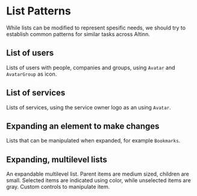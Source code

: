 
<Meta title="List/Patterns" />

# List Patterns

While lists can be modified to represent spesific needs, we should try to establish common patterns for similar tasks across Altinn.

## List of users

Lists of users with people, companies and groups, using `Avatar` and `AvatarGroup` as icon.

## List of services

Lists of services, using the service owner logo as an using `Avatar`.

## Expanding an element to make changes

Lists that can be manipulated when expanded, for example `Bookmarks`.

<Canvas of={BookmarkStories.ControlledState} />

## Expanding, multilevel lists

An expandable multilevel list. Parent items are medium sized, children are small. Selected items are indicated using color, while unselected items are gray. Custom controls to manipulate item.

<Canvas of={MultilevelList.Default} />
